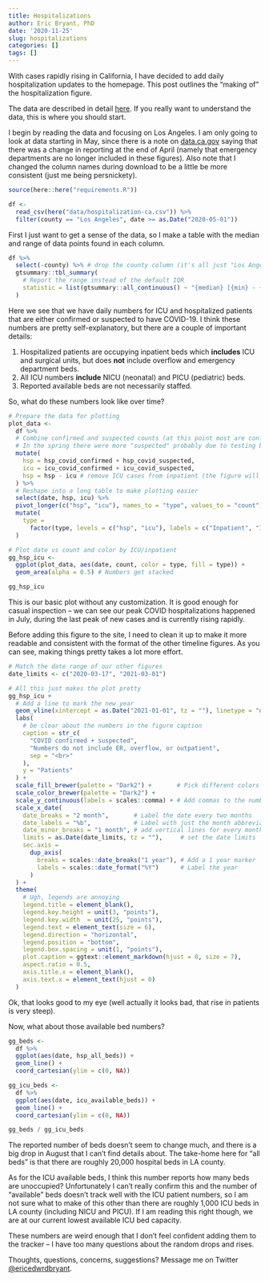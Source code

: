```yaml
---
title: Hospitalizations
author: Eric Bryant, PhD
date: '2020-11-25'
slug: hospitalizations
categories: []
tags: []
---
```



With cases rapidly rising in California, I have decided to add daily
hospitalization updates to the homepage. This post outlines the "making of"
the hospitalization figure.

The data are described in detail
[here](https://data.ca.gov/dataset/covid-19-hospital-data/resource/42d33765-20fd-44b8-a978-b083b7542225).
If you really want to understand the data, this is where you should start.

I begin by reading the data and focusing on Los Angeles. I am only going to look
at data starting in May, since there is a note on
[data.ca.gov](https://data.ca.gov/dataset/covid-19-hospital-data/resource/42d33765-20fd-44b8-a978-b083b7542225)
saying that there was a change in reporting at the end of April (namely that
emergency departments are no longer included in these figures). Also note that
I changed the column names during download to be a little be more consistent
(just me being persnickety).

```r
source(here::here("requirements.R"))

df <-
  read_csv(here("data/hospitalization-ca.csv")) %>%
  filter(county == "Los Angeles", date >= as.Date("2020-05-01"))
```


First I just want to get a sense of the data, so I make a table with the median
and range of data points found in each column.

```r
df %>%
  select(-county) %>% # drop the county column (it's all just "Los Angeles")
  gtsummary::tbl_summary(
    # Report the range instead of the default IQR
    statistic = list(gtsummary::all_continuous() ~ "{median} [{min} - {max}]")
  )
```

Here we see that we have daily numbers for ICU and hospitalized patients that
are either confirmed or suspected to have COVID-19. I think these numbers are
pretty self-explanatory, but there are a couple of important details:

1. Hospitalized patients are occupying inpatient beds which **includes** ICU and
   surgical units, but does **not** include overflow and emergency department
   beds.
2. All ICU numbers **include** NICU (neonatal) and PICU (pediatric) beds.
3. Reported available beds are not necessarily staffed.

So, what do these numbers look like over time?

```r
# Prepare the data for plotting
plot_data <-
  df %>%
  # Combine confirmed and suspected counts (at this point most are confirmed)
  # In the spring there were more "suspected" probably due to testing backlogs?
  mutate(
    hsp = hsp_covid_confirmed + hsp_covid_suspected,
    icu = icu_covid_confirmed + icu_covid_suspected,
    hsp = hsp - icu # remove ICU cases from inpatient (the figure will stack)
  ) %>%
  # Reshape into a long table to make plotting easier
  select(date, hsp, icu) %>%
  pivot_longer(c("hsp", "icu"), names_to = "type", values_to = "count") %>%
  mutate(
    type =
      factor(type, levels = c("hsp", "icu"), labels = c("Inpatient", "ICU"))
  )

# Plot date vs count and color by ICU/inpatient
gg_hsp_icu <-
  ggplot(plot_data, aes(date, count, color = type, fill = type)) +
  geom_area(alpha = 0.5) # Numbers get stacked

gg_hsp_icu
```


This is our basic plot without any customization. It is good enough for casual
inspection -- we can see our peak COVID hospitalizations happened in July,
during the last peak of new cases and is currently rising rapidly.

Before adding this figure to the site, I need to clean it up to make it more
readable and consistent with the format of the other timeline figures. As you
can see, making things pretty takes a lot more effort.

```r
# Match the date range of our other figures
date_limits <- c("2020-03-17", "2021-03-01")

# All this just makes the plot pretty
gg_hsp_icu +
  # Add a line to mark the new year
  geom_vline(xintercept = as.Date("2021-01-01", tz = ""), linetype = "dotted") +
  labs(
    # be clear about the numbers in the figure caption
    caption = str_c(
      "COVID confirmed + suspected",
      "Numbers do not include ER, overflow, or outpatient",
      sep = "<br>"
    ),
    y = "Patients"
  ) + 
  scale_fill_brewer(palette = "Dark2") +       # Pick different colors
  scale_color_brewer(palette = "Dark2") +
  scale_y_continuous(labels = scales::comma) + # Add commas to the numbers
  scale_x_date(
    date_breaks = "2 month",       # Label the date every two months
    date_labels = "%b",            # Label with just the month abbreviation
    date_minor_breaks = "1 month", # add vertical lines for every month
    limits = as.Date(date_limits, tz = ""),     # set the date limits
    sec.axis =
      dup_axis(
        breaks = scales::date_breaks("1 year"), # Add a 1 year marker
        labels = scales::date_format("%Y")      # Label the year
      )
  ) +
  theme(
    # Ugh, legends are annoying
    legend.title = element_blank(),
    legend.key.height = unit(3, "points"),
    legend.key.width  = unit(25, "points"),
    legend.text = element_text(size = 6),
    legend.direction = "horizontal",
    legend.position = "bottom",
    legend.box.spacing = unit(1, "points"),
    plot.caption = ggtext::element_markdown(hjust = 0, size = 7),
    aspect.ratio = 0.5,
    axis.title.x = element_blank(),
    axis.text.x = element_text(hjust = 0)
  )
```


Ok, that looks good to my eye (well actually it looks bad, that rise in patients
is very steep).

Now, what about those available bed numbers?

```r
gg_beds <-
  df %>%
  ggplot(aes(date, hsp_all_beds)) +
  geom_line() +
  coord_cartesian(ylim = c(0, NA))

gg_icu_beds <-
  df %>%
  ggplot(aes(date, icu_available_beds)) +
  geom_line() +
  coord_cartesian(ylim = c(0, NA))

gg_beds / gg_icu_beds
```

The reported number of beds doesn't seem to change much, and there is a big drop
in August that I can't find details about. The take-home here for "all beds" is
that there are roughly 20,000 hospital beds in LA county.

As for the ICU available beds, I think this number reports how many beds are
unoccupied? Unfortunately I can't really confirm this and the number of
"available" beds doesn't track well with the ICU patient numbers, so I am not
sure what to make of this other than there are roughly 1,000 ICU beds in LA
county (including NICU and PICU). If I am reading this right though, we are at
our current lowest available ICU bed capacity.

These numbers are weird enough that I don't feel confident adding them to the
tracker -- I have too many questions about the random drops and rises.

Thoughts, questions, concerns, suggestions? Message me on Twitter
[\@ericedwrdbryant](https://twitter.com/ericedwrdbryant).
